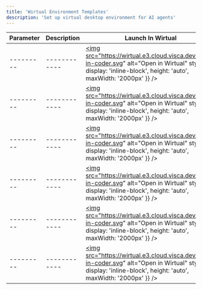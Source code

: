 ```yaml
---
title: 'Wirtual Environment Templates'
description: 'Set up virtual desktop environment for AI agents'
---
```


| Parameter | Description | Launch In Wirtual
| --------- | ------------ | --- 
| --------- | ------------ | <a href="https://wirtual.e3.cloud.visca.dev/templates/wirtual/aws-linux/workspace?mode=manual&param.anthropic_api_key=&param.instance_type=t3.medium&param.region=us-east-1"> <img src="https://wirtual.e3.cloud.visca.dev/open-in-coder.svg" alt="Open in Wirtual" style={{ display: 'inline-block', height: 'auto', maxWidth: '2000px' }} /> </a>
| --------- | ------------ | <a href="https://wirtual.e3.cloud.visca.dev/templates/wirtual/aws-linux/workspace?mode=manual&param.anthropic_api_key=&param.instance_type=t3.medium&param.region=us-east-1"> <img src="https://wirtual.e3.cloud.visca.dev/open-in-coder.svg" alt="Open in Wirtual" style={{ display: 'inline-block', height: 'auto', maxWidth: '2000px' }} /> </a>
| --------- | ------------ | <a href="https://wirtual.e3.cloud.visca.dev/templates/wirtual/aws-linux/workspace?mode=manual&param.anthropic_api_key=&param.instance_type=t3.medium&param.region=us-east-1"> <img src="https://wirtual.e3.cloud.visca.dev/open-in-coder.svg" alt="Open in Wirtual" style={{ display: 'inline-block', height: 'auto', maxWidth: '2000px' }} /> </a>
| --------- | ------------ | <a href="https://wirtual.e3.cloud.visca.dev/templates/wirtual/aws-linux/workspace?mode=manual&param.anthropic_api_key=&param.instance_type=t3.medium&param.region=us-east-1"> <img src="https://wirtual.e3.cloud.visca.dev/open-in-coder.svg" alt="Open in Wirtual" style={{ display: 'inline-block', height: 'auto', maxWidth: '2000px' }} /> </a>
| --------- | ------------ | <a href="https://wirtual.e3.cloud.visca.dev/templates/wirtual/aws-linux/workspace?mode=manual&param.anthropic_api_key=&param.instance_type=t3.medium&param.region=us-east-1"> <img src="https://wirtual.e3.cloud.visca.dev/open-in-coder.svg" alt="Open in Wirtual" style={{ display: 'inline-block', height: 'auto', maxWidth: '2000px' }} /> </a>
| --------- | ------------ | <a href="https://wirtual.e3.cloud.visca.dev/templates/wirtual/aws-linux/workspace?mode=manual&param.anthropic_api_key=&param.instance_type=t3.medium&param.region=us-east-1"> <img src="https://wirtual.e3.cloud.visca.dev/open-in-coder.svg" alt="Open in Wirtual" style={{ display: 'inline-block', height: 'auto', maxWidth: '2000px' }} /> </a>